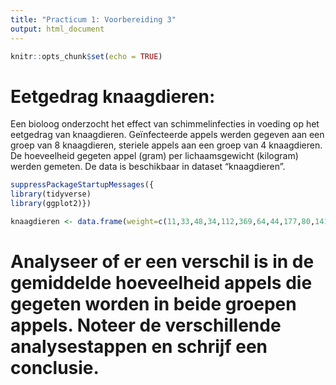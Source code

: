 ```yaml
---
title: "Practicum 1: Voorbereiding 3"
output: html_document
---
```


```r
knitr::opts_chunk$set(echo = TRUE)
```


# Eetgedrag knaagdieren:

Een bioloog onderzocht het effect van schimmelinfecties in voeding op het eetgedrag van knaagdieren. Geïnfecteerde appels werden gegeven aan een groep van 8 knaagdieren, steriele appels aan een groep van 4 knaagdieren. De hoeveelheid gegeten appel (gram) per lichaamsgewicht (kilogram) werden gemeten. De data is beschikbaar in dataset "knaagdieren".
```r
suppressPackageStartupMessages({
library(tidyverse)
library(ggplot2)})
```



```r
knaagdieren <- data.frame(weight=c(11,33,48,34,112,369,64,44,177,80,141,332),group=as.factor(c(rep("treat",8),rep("ctrl",4))))
```

# Analyseer of er een verschil is in de gemiddelde hoeveelheid appels die gegeten worden in beide groepen appels. Noteer de verschillende analysestappen en schrijf een conclusie.
